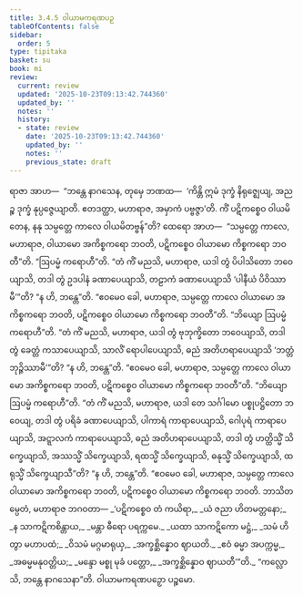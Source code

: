 ```yaml
---
title: 3.4.5 ဝါယာမကရဏပဉှ
tableOfContents: false
sidebar:
  order: 5
type: tipitaka
basket: su
book: mi
review:
  current: review
  updated: '2025-10-23T09:13:42.744360'
  updated_by: ''
  notes: ''
  history:
  - state: review
    date: '2025-10-23T09:13:42.744360'
    updated_by: ''
    notes: ''
    previous_state: draft
---
```



<ReviewStatus review={frontmatter.review} showDetails={true} />

<HypothesisAnnotation frontmatter={frontmatter} />

<DynamicBreadcrumb />

<Division number="67" book="mi" e="ch" v="28">

<Paragraph number="331" book="mi">
ရာဇာ အာဟ—  “ဘန္တေ နာဂသေန, တုမှေ ဘဏထ—  ‘ကိန္တိ ဣမံ ဒုက္ခံ နိရုဇ္ဈေယျ, အညဉ္စ ဒုက္ခံ နုပ္ပဇ္ဇေယျာတိ. ဧတဒတ္ထာ, မဟာရာဇ, အမှာကံ ပဗ္ဗဇ္ဇာ’တိ. ကိံ ပဋိကစ္စေဝ ဝါယမိတေန, နနု သမ္ပတ္တေ ကာလေ ဝါယမိတဗ္ဗန်”တိ? ထေရော အာဟ—  “သမ္ပတ္တေ ကာလေ, မဟာရာဇ, ဝါယာမော အကိစ္စကရော ဘဝတိ, ပဋိကစ္စေဝ ဝါယာမော ကိစ္စကရော ဘဝတီ”တိ.
</Paragraph>

<Paragraph number="332" book="mi">
“ဩပမ္မံ ကရောဟီ”တိ. “တံ ကိံ မညသိ, မဟာရာဇ, ယဒါ တွံ ပိပါသိတော ဘဝေယျာသိ, တဒါ တွံ ဥဒပါနံ ခဏာပေယျာသိ, တဠာကံ ခဏာပေယျာသိ ‘ပါနီယံ ပိဝိဿာမီ’”တိ? “န ဟိ, ဘန္တေ”တိ. “ဧဝမေဝ ခေါ, မဟာရာဇ, သမ္ပတ္တေ ကာလေ ဝါယာမော အကိစ္စကရော ဘဝတိ, ပဋိကစ္စေဝ ဝါယာမော ကိစ္စကရော ဘဝတီ”တိ.
</Paragraph>

<Paragraph number="333" book="mi">
“ဘိယျော ဩပမ္မံ ကရောဟီ”တိ. “တံ ကိံ မညသိ, မဟာရာဇ, ယဒါ တွံ ဗုဘုက္ခိတော ဘဝေယျာသိ, တဒါ တွံ ခေတ္တံ ကသာပေယျာသိ, သာလိံ ရောပါပေယျာသိ, ဓညံ အတိဟရာပေယျာသိ ‘ဘတ္တံ ဘုဉ္ဇိဿာမီ’”တိ? “န ဟိ, ဘန္တေ”တိ. “ဧဝမေဝ ခေါ, မဟာရာဇ, သမ္ပတ္တေ ကာလေ ဝါယာမော အကိစ္စကရော ဘဝတိ, ပဋိကစ္စေဝ ဝါယာမော ကိစ္စကရော ဘဝတီ”တိ.
</Paragraph>

<Paragraph number="334" book="mi">
“ဘိယျော ဩပမ္မံ ကရောဟီ”တိ. “တံ ကိံ မညသိ, မဟာရာဇ, ယဒါ တေ သင်္ဂါမော ပစ္စုပဋ္ဌိတော ဘဝေယျ, တဒါ တွံ ပရိခံ ခဏာပေယျာသိ, ပါကာရံ ကာရာပေယျာသိ, ဂေါပုရံ ကာရာပေယျာသိ, အဋ္ဋာလကံ ကာရာပေယျာသိ, ဓညံ အတိဟရာပေယျာသိ, တဒါ တွံ ဟတ္ထိသ္မိံ သိက္ခေယျာသိ, အဿသ္မိံ သိက္ခေယျာသိ, ရထသ္မိံ သိက္ခေယျာသိ, ဓနုသ္မိံ သိက္ခေယျာသိ, ထရုသ္မိံ သိက္ခေယျာသီ”တိ? “န ဟိ, ဘန္တေ”တိ. “ဧဝမေဝ ခေါ, မဟာရာဇ, သမ္ပတ္တေ ကာလေ ဝါယာမော အကိစ္စကရော ဘဝတိ, ပဋိကစ္စေဝ ဝါယာမော ကိစ္စကရော ဘဝတိ. ဘာသိတမ္ပေတံ, မဟာရာဇ ဘဂဝတာ—
</Paragraph>

<Paragraph number="335" type="verses" book="mi">
_‘ပဋိကစ္စေဝ တံ ကယိရာ,_  
_ယံ ဇညာ ဟိတမတ္တနော;_  
_န သာကဋိကစိန္တာယ,_  
_မန္တာ ဓီရော ပရက္ကမေ._  

</Paragraph>

<Paragraph number="336" type="verses" book="mi">
_ယထာ သာကဋိကော မဋ္ဌံ,_  
_သမံ ဟိတွာ မဟာပထံ;_  
_ဝိသမံ မဂ္ဂမာရုယှ,_  
_အက္ခစ္ဆိန္နောဝ ဈာယတိ._  

</Paragraph>

<Paragraph number="337" type="verses" book="mi">
_ဧဝံ ဓမ္မာ အပက္ကမ္မ,_  
_အဓမ္မမနုဝတ္တိယ;_  
_မန္ဒော မစ္စု မုခံ ပတ္တော,_  
_အက္ခစ္ဆိန္နောဝ ဈာယတီ’”တိ._  

</Paragraph>

<Paragraph number="338" book="mi">
“ကလ္လောသိ, ဘန္တေ နာဂသေနာ”တိ.

</Paragraph>
</Division>

<Paragraph number="339" type="center" book="mi">
ဝါယာမကရဏပဉှော ပဉ္စမော.
</Paragraph>